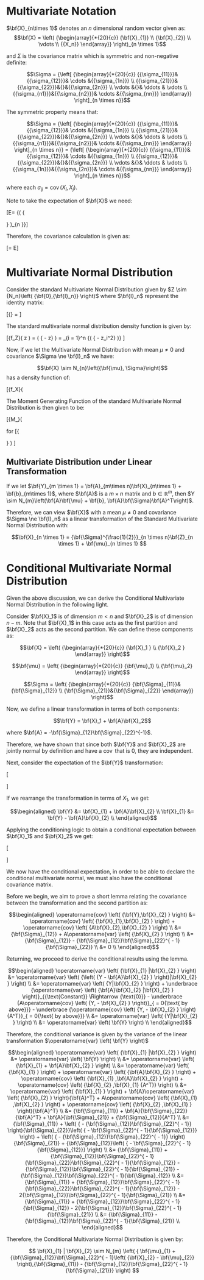 # Multivariate Notation

$\bf{X}_{n\times 1}$ denotes an $n$ dimensional random vector given as: $$\bf{X} = \left( {\begin{array}{*{20}{c}}
  {\bf{X}_{1}} \\ 
  {\bf{X}_{2}} \\ 
   \vdots  \\ 
  {{X_n}} 
\end{array}} \right)_{n \times 1}$$

and $\Sigma$ is the covariance matrix which is symmetric and non-negative definite:

$$\Sigma  = {\left[ {\begin{array}{*{20}{c}}
  {{\sigma_{11}}}&{{\sigma_{12}}}& \cdots &{{\sigma_{1n}}} \\ 
  {{\sigma_{21}}}&{{\sigma_{22}}}&{}&{{\sigma_{2n}}} \\ 
   \vdots &{}& \ddots & \vdots  \\ 
  {{\sigma_{n1}}}&{{\sigma_{n2}}}& \cdots &{{\sigma_{nn}}} 
\end{array}} \right]_{n \times n}}$$

The symmetric property means that:

$$\Sigma  = {\left[ {\begin{array}{*{20}{c}}
  {{\sigma_{11}}}&{{\sigma_{12}}}& \cdots &{{\sigma_{1n}}} \\ 
  {{\sigma_{21}}}&{{\sigma_{22}}}&{}&{{\sigma_{2n}}} \\ 
   \vdots &{}& \ddots & \vdots  \\ 
  {{\sigma_{n1}}}&{{\sigma_{n2}}}& \cdots &{{\sigma_{nn}}} 
\end{array}} \right]_{n \times n}} = {\left[ {\begin{array}{*{20}{c}}
  {{\sigma_{11}}}&{{\sigma_{12}}}& \cdots &{{\sigma_{1n}}} \\ 
  {{\sigma_{12}}}&{{\sigma_{22}}}&{}&{{\sigma_{2n}}} \\ 
   \vdots &{}& \ddots & \vdots  \\ 
  {{\sigma_{1n}}}&{{\sigma_{2n}}}& \cdots &{{\sigma_{nn}}} 
\end{array}} \right]_{n \times n}}$$

where each $\sigma_{ij} = \operatorname{cov} \left({X_i,X_j}\right)$.

Note to take the expectation of $\bf{X}$ we need:

\[E\left[ \bf{X} \right] = \bf{\mu}  = {\left( {\begin{array}{*{20}{c}}
  {{\mu _1}} \\ 
  {{\mu _2}} \\ 
   \vdots  \\ 
  {{\mu _n}} 
\end{array}} \right)_{n \times 1}}\]

Therefore, the covariance calculation is given as:

\[\Sigma  = E\left[ {\left( {\bf{X} - \bf{\mu} } \right){{\left( {\bf{X} - \bf{\mu} } \right)}^T}} \right]\]


# Multivariate Normal Distribution

Consider the standard Multivariate Normal Distribution given by $Z \sim {N_n}\left( {\bf{0},{\bf{I}_n}} \right)$ where $\bf{I}_n$ represent the identity matrix:

\[{\bf{I}_n} = \left[ {\begin{array}{*{20}{c}}
  1&0& \cdots &0 \\ 
  0&1&{}&0 \\ 
   \vdots &{}& \ddots & \vdots  \\ 
  0&0& \cdots &1 
\end{array}} \right]\]

The standard multivariate normal distribution density function is given by:

\[{f_Z}\left( z \right) = \frac{1}{{{{\left( {2\pi } \right)}^{n/2}}}}\exp \left( { - \frac{1}{2}{z^T}z} \right) = \prod\limits_{i = 1}^n {\frac{1}{{\sqrt {2\pi } }}\exp \left( { - \frac{1}{2}z_i^2} \right)} \]

Now, if we let the Multivariate Normal Distribution with mean $\mu \ne 0$ and covariance $\Sigma \ne \bf{I}_n$  we have:

$$\bf{X} \sim N_{n}\left({\bf{\mu}, \Sigma}\right)$$ has a density function of:

\[{f_X}\left( \bf{x} \right) = \frac{1}{{{{\left( {2\pi } \right)}^{n/2}}{{\left| \Sigma  \right|}^{1/2}}}}\exp \left\{ { - \frac{1}{2}{{\left( {\bf{x} - \bf{\mu} } \right)}^T}{\bf{\Sigma}^{ - 1}}\left( {\bf{x} - \bf{\mu} } \right)} \right\}\]

The Moment Generating Function of the standard Multivariate Normal Distribution is then given to be:

\[{M_\bf{X}}\left( \bf{t} \right) = \exp \left( {{\bf{t}^T}\bf{\mu}  + \frac{1}{2}{\bf{t}^T}\Sigma \bf{t}} \right)\]

for \[\bf{t} = \left( {\begin{array}{*{20}{c}}
  {{t_1}} \\ 
  {{t_2}} \\ 
   \vdots  \\ 
  {{t_n}} 
\end{array}} \right) \in {\mathbb{R}^n}\]

## Multivariate Distribution under Linear Transformation

If we let $\bf{Y}_{m \times 1} = \bf{A}_{m\times n}\bf{X}_{n\times 1} + \bf{b}_{m\times 1}$, 
where $\bf{A}$ is a $m \times n$ matrix and $b \in \mathbb{R}^m$, then 
$Y \sim N_{m}\left(\bf{A}\bf{\mu} + \bf{b}, \bf{A}\bf{\Sigma}\bf{A}^T\right)$.

Therefore, we can view $\bf{X}$ with a mean $\mu \ne 0$ and covariance 
$\Sigma \ne \bf{I}_n$  as a linear transformation of the Standard Multivariate 
Normal Distribution with:

$$\bf{X}_{n \times 1} = {\bf{\Sigma}^{\frac{1}{2}}}_{n \times n}\bf{Z}_{n \times 1} + \bf{\mu}_{n \times 1} $$

# Conditional Multivariate Normal Distribution

Given the above discussion, we can derive the Conditional Multivariate Normal Distribution in the following light.

Consider $\bf{X}_1$ is of dimension $m < n$ and $\bf{X}_2$ is of dimension $n-m$. 
Note that $\bf{X}_1$ in this case acts as the first partition and $\bf{X}_2$ acts as
the second partition. We can define these components as:

$$\bf{X} = \left( {\begin{array}{*{20}{c}}
  {\bf{X}_1 } \\ 
  {\bf{X}_2 } 
\end{array}} \right)$$

$$\bf{\mu}  = \left( {\begin{array}{*{20}{c}}
  {\bf{\mu}_1} \\ 
  {\bf{\mu}_2} 
\end{array}} \right)$$

$$\Sigma  = \left( {\begin{array}{*{20}{c}}
  {\bf{\Sigma}_{11}}&{\bf{\Sigma}_{12}} \\ 
  {\bf{\Sigma}_{21}}&{\bf{\Sigma}_{22}} 
\end{array}} \right)$$

Now, we define a linear transformation in terms of both components:

$$\bf{Y} = \bf{X}_1 + \bf{A}\bf{X}_2$$

where $\bf{A} = -\bf{\Sigma}_{12}\bf{\Sigma}_{22}^{-1}$.

Therefore, we have shown that since both $\bf{Y}$ and $\bf{X}_2$ are jointly 
normal by definition and have a $\operatorname{cov}$ that is 0, 
they are independent.

Next, consider the expectation of the $\bf{Y}$ transformation:

\[\begin{aligned}
  E\left[ \bf{Y} \right] &= E\left[ { \bf{X}_{1} + \bf{A}\bf{X}_{2} } \right] \\
   &= E\left[ {\bf{X}_{1} } \right] + \bf{A}E\left[ {\bf{X}_{2} } \right]  \\
   &= {\bf{\mu}_1} + \bf{A}{\bf{\mu} _2} 
\end{aligned} \]

If we rearrange the transformation in terms of $X_1$, we get:

$$\begin{aligned}
  \bf{Y} &= \bf{X}_{1} + \bf{A}\bf{X}_{2} \\
  \bf{X}_{1} &= \bf{Y} - \bf{A}\bf{X}_{2} \\ 
\end{aligned}$$

Applying the conditioning logic to obtain a conditional expectation between 
$\bf{X}_1$ and $\bf{X}_2$ we get:

\[\begin{aligned}
  E\left[ {\bf{X}_{1}|\bf{X}_{2}} \right] &= E\left[ {\left( {\bf{Y} - 
  \bf{A}\bf{X}_{2}} \right)|\bf{X}_{2}} \right] \\
   &= E\left[ {\bf{Y} |\bf{X}_{2}} \right] - 
   E\left[ {\bf{A}\bf{X}_{2}|\bf{X}_{2}} \right] \\
   &= E\left[ {\bf{Y} |\bf{X}_{2}} \right] - \bf{A}\bf{X}_{2} \\
   &= E\left[ \bf{Y} \right] - \bf{A}\bf{X}_{2} \\
   &= \left( {\bf{\mu}_{1} + \bf{A}{\bf{\mu}_{2}}} \right) - \bf{A}\bf{X}_{2} \\
   &= \bf{\mu}_{1} + \bf{A}\left( {{\bf{\mu}_{2}} - \bf{X}_{2}} \right) \\
   &= \bf{\mu}_{1} + {\bf{\Sigma}_{12}}\bf{\Sigma}_{22}^{ - 1}\left( {\bf{X}_{2}
   - \bf{\mu}_{2}} \right) \\ 
\end{aligned} \]

We now have the conditional expectation, in order to be able to declare the 
conditional multivariate normal, we must also have the conditional covariance 
matrix. 

Before we begin, we aim to prove a short lemma relating the covariance between the 
transformation and the second partition as:

$$\begin{aligned}
  \operatorname{cov} \left( {\bf{Y},\bf{X}_{2} } \right) &= \operatorname{cov} 
  \left( {\bf{X}_{1},\bf{X}_{2} } \right) + \operatorname{cov} 
  \left( {A\bf{X}_{2},\bf{X}_{2} } \right) \\
   &= {\bf{\Sigma}_{12}} + A\operatorname{var} \left( {\bf{X}_{2} } \right) \\
   &= {\bf{\Sigma}_{12}} - {\bf{\Sigma}_{12}}\bf{\Sigma}_{22}^{ - 1}{\bf{\Sigma}_{22}} \\
   &= 0 \\ 
\end{aligned}$$

Returning, we proceed to derive the conditional results using the lemma.

$$\begin{aligned}
  \operatorname{var} \left( {\bf{X}_{1} |\bf{X}_{2} } \right) &= 
  \operatorname{var} \left( {\left( {Y - \bf{A}\bf{X}_{2} } \right)|\bf{X}_{2} } \right) \\
   &= \operatorname{var} \left( {Y|\bf{X}_{2} } \right) + 
   \underbrace {\operatorname{var} \left( {\bf{A}\bf{X}_{2} |\bf{X}_{2} } \right)}_{{\text{Constant}} \Rightarrow {\text{0}}} 
   - \underbrace {A\operatorname{cov} \left( {Y, - \bf{X}_{2} } \right)}_{ = 0{\text{ by above}}} 
   - \underbrace {\operatorname{cov} \left( {Y, - \bf{X}_{2} } \right){A^T}}_{ = 0{\text{ by above}}} \\
   &= \operatorname{var} \left( {Y|\bf{X}_{2} } \right) \\
   &= \operatorname{var} \left( \bf{Y} \right) \\ 
\end{aligned}$$

Therefore, the conditional variance is given by the variance of the linear
transformation $\operatorname{var} \left( \bf{Y} \right)$

$$\begin{aligned}
  \operatorname{var} \left( {\bf{X}_{1} |\bf{X}_{2} } \right) &= \operatorname{var} \left( \bf{Y} \right) \\
   &= \operatorname{var} \left( {\bf{X}_{1}  + \bf{A}\bf{X}_{2} } \right) \\
   &= \operatorname{var} \left( {\bf{X}_{1} } \right) + \operatorname{var} \left( {\bf{A}\bf{X}_{2} } \right) + \operatorname{cov} \left( {\bf{X}_{1} ,\bf{A}\bf{X}_{2} } \right) + \operatorname{cov} \left( {\bf{X}_{2} ,\bf{X}_{1} {A^T}} \right) \\
   &= \operatorname{var} \left( {\bf{X}_{1} } \right) + \bf{A}\operatorname{var} \left( {\bf{X}_{2} } \right){\bf{A}^T} + A\operatorname{cov} \left( {\bf{X}_{1} ,\bf{X}_{2} } \right) + \operatorname{cov} \left( {\bf{X}_{2} ,\bf{X}_{1} } \right){\bf{A}^T} \\
   &= {\bf{\Sigma}_{11}} + \bf{A}{\bf{\Sigma}_{22}}{\bf{A}^T} + \bf{A}{\bf{\Sigma}_{21}} + {\bf{\Sigma}_{12}}{A^T} \\
   &= {\bf{\Sigma}_{11}} + \left( { - {\bf{\Sigma}_{12}}\bf{\Sigma}_{22}^{ - 1}} \right){\bf{\Sigma}_{22}}\left( { - \bf{\Sigma}_{22}^{ - 1}{\bf{\Sigma}_{12}}} \right) + \left( { - {\bf{\Sigma}_{12}}\bf{\Sigma}_{22}^{ - 1}} \right){\bf{\Sigma}_{21}} + {\bf{\Sigma}_{12}}\left( { - \bf{\Sigma}_{22}^{ - 1}{\bf{\Sigma}_{12}}} \right) \\
   &= {\bf{\Sigma}_{11}} + {\bf{\Sigma}_{12}}\bf{\Sigma}_{22}^{ - 1}{\bf{\Sigma}_{22}}\bf{\Sigma}_{22}^{ - 1}{\bf{\Sigma}_{12}} - {\bf{\Sigma}_{12}}\bf{\Sigma}_{22}^{ - 1}{\bf{\Sigma}_{21}} - {\bf{\Sigma}_{12}}\bf{\Sigma}_{22}^{ - 1}{\bf{\Sigma}_{12}} \\
   &= {\bf{\Sigma}_{11}} + {\bf{\Sigma}_{12}}\bf{\Sigma}_{22}^{ - 1}{\bf{\Sigma}_{22}}\bf{\Sigma}_{22}^{ - 1}{\bf{\Sigma}_{12}} - 2{\bf{\Sigma}_{12}}\bf{\Sigma}_{22}^{ - 1}{\bf{\Sigma}_{21}} \\
   &= {\bf{\Sigma}_{11}} + {\bf{\Sigma}_{12}}\bf{\Sigma}_{22}^{ - 1}{\bf{\Sigma}_{12}} - 2{\bf{\Sigma}_{12}}\bf{\Sigma}_{22}^{ - 1}{\bf{\Sigma}_{21}} \\
   &= {\bf{\Sigma}_{11}} - {\bf{\Sigma}_{12}}\bf{\Sigma}_{22}^{ - 1}{\bf{\Sigma}_{21}} \\ 
\end{aligned}$$

Therefore, the Conditional Multivariate Normal Distribution is given by:

$$ \bf{X}_{1} | \bf{X}_{2} \sim N_{m} \left( { \bf{\mu}_{1} + {\bf{\Sigma}_{12}}\bf{\Sigma}_{22}^{ - 1}\left( {\bf{X}_{2} - \bf{\mu}_{2}} \right),{\bf{\Sigma}_{11}} - {\bf{\Sigma}_{12}}\bf{\Sigma}_{22}^{ - 1}{\bf{\Sigma}_{21}}} \right) $$
